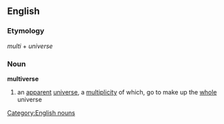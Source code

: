 ==English==
===Etymology===
''multi'' + ''universe''
===Noun===
{{wikipedia}}
'''multiverse'''
#an [[apparent]] [[universe]], a [[multiplicity]] of which, go to make up the [[whole]] universe
[[Category:English nouns]]